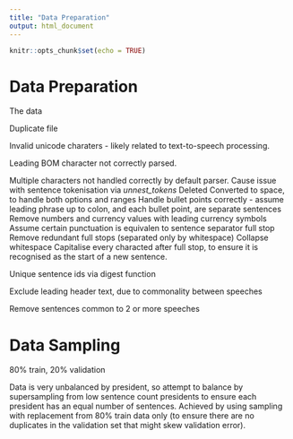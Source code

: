 ```yaml
---
title: "Data Preparation"
output: html_document
---
```


```r
knitr::opts_chunk$set(echo = TRUE)
```

# Data Preparation

The data

Duplicate file

Invalid unicode charaters - likely related to text-to-speech processing.

Leading BOM character not correctly parsed.

Multiple characters not handled correctly by default parser. Cause issue with sentence tokenisation via *unnest_tokens*
  Deleted
  Converted to space, to handle both options and ranges
  Handle bullet points correctly - assume leading phrase up to colon, and each bullet point, are separate sentences
  Remove numbers and currency values with leading currency symbols
  Assume certain punctuation is equivalen to sentence separator full stop
  Remove redundant full stops (separated only by whitespace)
  Collapse whitespace
  Capitalise every characted after full stop, to ensure it is recognised as the start of a new sentence.
  
Unique sentence ids via digest function

Exclude leading header text, due to commonality between speeches

Remove sentences common to 2 or more speeches

# Data Sampling

80% train, 20% validation

Data is very unbalanced by president, so attempt to balance by supersampling from low sentence count presidents to ensure 
each president has an equal number of sentences. Achieved by using sampling with replacement from 80% train data only (to ensure 
there are no duplicates in the validation set that might skew validation error).
